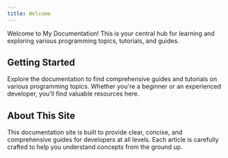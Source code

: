 ```yaml
---
title: Welcome
---
```


Welcome to My Documentation! This is your central hub for learning and exploring various programming topics, tutorials, and guides.

## Getting Started

Explore the documentation to find comprehensive guides and tutorials on various programming topics. Whether you're a beginner or an experienced developer, you'll find valuable resources here.

## About This Site

This documentation site is built to provide clear, concise, and comprehensive guides for developers at all levels. Each article is carefully crafted to help you understand concepts from the ground up.
